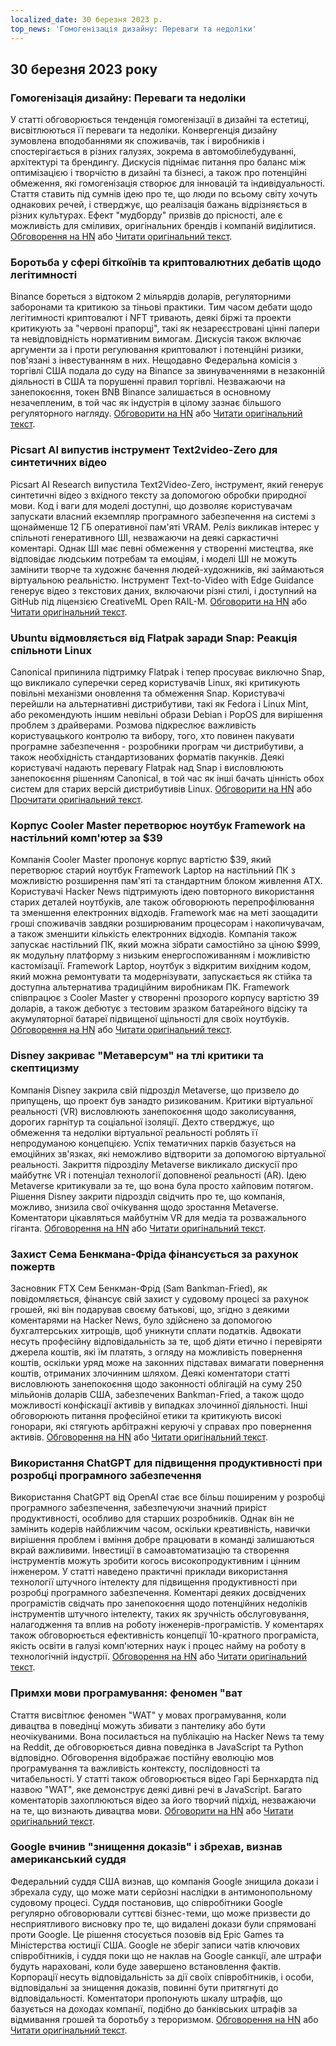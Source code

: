 ```yaml
---
localized_date: 30 березня 2023 р.
top_news: 'Гомогенізація дизайну: Переваги та недоліки'
---
```




<CallToAction />

<Steps>

## 30 березня 2023 року

### Гомогенізація дизайну: Переваги та недоліки

У статті обговорюється тенденція гомогенізації в дизайні та естетиці, висвітлюються її переваги та недоліки. Конвергенція дизайну зумовлена вподобаннями як споживачів, так і виробників і спостерігається в різних галузях, зокрема в автомобілебудуванні, архітектурі та брендингу. Дискусія піднімає питання про баланс між оптимізацією і творчістю в дизайні та бізнесі, а також про потенційні обмеження, які гомогенізація створює для інновацій та індивідуальності. Стаття ставить під сумнів ідею про те, що люди по всьому світу хочуть однакових речей, і стверджує, що реалізація бажань відрізняється в різних культурах. Ефект "мудборду" призвів до прісності, але є можливість для сміливих, оригінальних брендів і компаній виділитися.
[Обговорення на HN](http://news.ycombinator.com/item?id=35355703) або [Читати оригінальний текст](https://www.alexmurrell.co.uk/articles/the-age-of-average).

### Боротьба у сфері біткоїнів та криптовалютних дебатів щодо легітимності

Binance бореться з відтоком 2 мільярдів доларів, регуляторними заборонами та критикою за тіньові практики. Тим часом дебати щодо легітимності криптовалют і NFT тривають, деякі біржі та проекти критикують за "червоні прапорці", такі як незареєстровані цінні папери та невідповідність нормативним вимогам. Дискусія також включає аргументи за і проти регулювання криптовалют і потенційні ризики, пов'язані з інвестуванням в них. Нещодавно Федеральна комісія з торгівлі США подала до суду на Binance за звинуваченнями в незаконній діяльності в США та порушенні правил торгівлі. Незважаючи на занепокоєння, токен BNB Binance залишається в основному незачепленим, в той час як індустрія в цілому зазнає більшого регуляторного нагляду.
[Обговорити на HN](http://news.ycombinator.com/item?id=35351805) або [Читати оригінальний текст](https://www.wsj.com/articles/binance-sees-2-billion-in-outflows-as-troubles-compound-9a136e21).

### Picsart AI випустив інструмент Text2video-Zero для синтетичних відео

Picsart AI Research випустила Text2Video-Zero, інструмент, який генерує синтетичні відео з вхідного тексту за допомогою обробки природної мови. Код і ваги для моделі доступні, що дозволяє користувачам запускати власний екземпляр програмного забезпечення на системі з щонайменше 12 ГБ оперативної пам'яті VRAM. Реліз викликав інтерес у спільноті генеративного ШІ, незважаючи на деякі саркастичні коментарі. Однак ШІ має певні обмеження у створенні мистецтва, яке відповідає людським потребам та емоціям, і моделі ШІ не можуть замінити творче та художнє бачення людей-художників, які займаються віртуальною реальністю. Інструмент Text-to-Video with Edge Guidance генерує відео з текстових даних, включаючи різні стилі, і доступний на GitHub під ліцензією CreativeML Open RAIL-M.
[Обговорити на HN](http://news.ycombinator.com/item?id=35352452) або [Читати оригінальний текст](https://github.com/Picsart-AI-Research/Text2Video-Zero).

### Ubuntu відмовляється від Flatpak заради Snap: Реакція спільноти Linux

Canonical припинила підтримку Flatpak і тепер просуває виключно Snap, що викликало суперечки серед користувачів Linux, які критикують повільні механізми оновлення та обмеження Snap. Користувачі перейшли на альтернативні дистрибутиви, такі як Fedora і Linux Mint, або рекомендують іншим невільні образи Debian і PopOS для вирішення проблем з драйверами. Розмова підкреслює важливість користувацького контролю та вибору, того, хто повинен пакувати програмне забезпечення - розробники програм чи дистрибутиви, а також необхідність стандартизованих форматів пакунків. Деякі користувачі надають перевагу Flatpak над Snap і висловлюють занепокоєння рішенням Canonical, в той час як інші бачать цінність обох систем для старих версій дистрибутивів Linux.
[Обговорити на HN](http://news.ycombinator.com/item?id=35354729) або [Прочитати оригінальний текст](https://lwn.net/SubscriberLink/927262/6adb2350e2b0d2ce/).

### Корпус Cooler Master перетворює ноутбук Framework на настільний комп'ютер за $39

Компанія Cooler Master пропонує корпус вартістю $39, який перетворює старий ноутбук Framework Laptop на настільний ПК з можливістю розширення пам'яті та стандартним блоком живлення ATX. Користувачі Hacker News підтримують ідею повторного використання старих деталей ноутбуків, але також обговорюють перепрофілювання та зменшення електронних відходів. Framework має на меті заощадити гроші споживачів завдяки розширюваним процесорам і накопичувачам, а також зменшити кількість електронних відходів. Компанія також запускає настільний ПК, який можна зібрати самостійно за ціною $999, як модульну платформу з низьким енергоспоживанням і можливістю кастомізації. Framework Laptop, ноутбук з відкритим вихідним кодом, який можна ремонтувати та модернізувати, запускається як стійка та доступна альтернатива традиційним виробникам ПК. Framework співпрацює з Cooler Master у створенні прозорого корпусу вартістю 39 доларів, а також дебютує з тестовим зразком батарейного відсіку та акумуляторної батареї підвищеної щільності для своїх ноутбуків.
[Обговорення на HN](http://news.ycombinator.com/item?id=35350288) або [Читати оригінальний текст](https://www.theverge.com/2023/3/23/23652939/framework-cooler-master-sff-pc-case).

### Disney закриває "Метаверсум" на тлі критики та скептицизму

Компанія Disney закрила свій підрозділ Metaverse, що призвело до припущень, що проект був занадто ризикованим. Критики віртуальної реальності (VR) висловлюють занепокоєння щодо заколисування, дорогих гарнітур та соціальної ізоляції. Дехто стверджує, що обмеження та недоліки віртуальної реальності роблять її непродуманою концепцією. Успіх тематичних парків базується на емоційних зв'язках, які неможливо відтворити за допомогою віртуальної реальності. Закриття підрозділу Metaverse викликало дискусії про майбутнє VR і потенціал технології доповненої реальності (AR). Ідею Metaverse критикували за те, що вона була просто хайповим потягом. Рішення Disney закрити підрозділ свідчить про те, що компанія, можливо, знизила свої очікування щодо зростання Metaverse. Коментатори цікавляться майбутнім VR для медіа та розважального гіганта.
[Обговорення на HN](http://news.ycombinator.com/item?id=35350952) або [Читати оригінальний текст](https://www.wsj.com/articles/disney-eliminates-its-metaverse-division-as-part-of-companys-layoffs-plan-94b03650).

### Захист Сема Бенкмана-Фріда фінансується за рахунок пожертв

Засновник FTX Сем Бенкман-Фрід (Sam Bankman-Fried), як повідомляється, фінансує свій захист у судовому процесі за рахунок грошей, які він подарував своєму батькові, що, згідно з деякими коментарями на Hacker News, було здійснено за допомогою бухгалтерських хитрощів, щоб уникнути сплати податків. Адвокати несуть професійну відповідальність за те, щоб діяти етично і перевіряти джерела коштів, які їм платять, з огляду на можливість повернення коштів, оскільки уряд може на законних підставах вимагати повернення коштів, отриманих злочинним шляхом. Деякі коментатори статті висловлюють занепокоєння щодо законності облігацій на суму 250 мільйонів доларів США, забезпечених Bankman-Fried, а також щодо можливості конфіскації активів у випадках злочинної діяльності. Інші обговорюють питання професійної етики та критикують високі гонорари, які стягують арбітражні керуючі у справах про повернення активів.
[Обговорення на HN](http://news.ycombinator.com/item?id=35358698) або [Читати оригінальний текст](https://www.forbes.com/sites/sarahemerson/2023/03/29/sam-bankman-fried-legal-fees-funded-by-alameda-money-gifted-to-father-joe-bankman/).

### Використання ChatGPT для підвищення продуктивності при розробці програмного забезпечення

Використання ChatGPT від OpenAI стає все більш поширеним у розробці програмного забезпечення, забезпечуючи значний приріст продуктивності, особливо для старших розробників. Однак він не замінить кодерів найближчим часом, оскільки креативність, навички вирішення проблем і вміння добре працювати в команді залишаються вкрай важливими. Інвестиції в самоавтоматизацію та створення інструментів можуть зробити когось високопродуктивним і цінним інженером. У статті наведено практичні приклади використання технології штучного інтелекту для підвищення продуктивності при розробці програмного забезпечення. Коментарі деяких досвідчених програмістів свідчать про занепокоєння щодо потенційних недоліків інструментів штучного інтелекту, таких як зручність обслуговування, налагодження та вплив на роботу інженерів-програмістів. У коментарях також обговорюється ефективність концепції 10-кратного програміста, якість освіти в галузі комп'ютерних наук і процес найму на роботу в технологічній індустрії.
[Обговорення на HN](http://news.ycombinator.com/item?id=35356054) або [Читати оригінальний текст](https://kadekillary.work/posts/1000x-eng/).

### Примхи мови програмування: феномен "ват

Стаття висвітлює феномен "WAT" у мовах програмування, коли дивацтва в поведінці можуть збивати з пантелику або бути неочікуваними. Вона посилається на публікацію на Hacker News та тему на Reddit, де обговорюється дивна поведінка в JavaScript та Python відповідно. Обговорення відображає постійну еволюцію мов програмування та важливість контексту, послідовності та читабельності. У статті також обговорюється відео Гарі Бернхардта під назвою "WAT", яке демонструє деякі дивні речі в JavaScript. Багато коментаторів захоплюються відео за його творчий підхід, незважаючи на те, що визнають дивацтва мови.
[Обговорити на HN](http://news.ycombinator.com/item?id=35363044) або [Читати оригінальний текст](https://www.destroyallsoftware.com/talks/wat).

### Google вчинив "знищення доказів" і збрехав, визнав американський суддя

Федеральний суддя США визнав, що компанія Google знищила докази і збрехала суду, що може мати серйозні наслідки в антимонопольному судовому процесі. Суддя постановив, що співробітники Google регулярно обговорювали суттєві бізнес-теми, що може призвести до несприятливого висновку про те, що видалені докази були спрямовані проти Google. Це рішення стосується позовів від Epic Games та Міністерства юстиції США. Google не зберіг записи чатів ключових співробітників, і суддя поки що не наклав на Google санкції, але штрафи будуть нараховані, коли буде завершено встановлення фактів. Корпорації несуть відповідальність за дії своїх співробітників, і особи, відповідальні за знищення доказів, повинні бути притягнуті до відповідальності. Коментатори пропонують шкалу штрафів, що базується на доходах компанії, подібно до банківських штрафів за відмивання грошей та боротьбу з тероризмом.
[Обговорення на HN](http://news.ycombinator.com/item?id=35363095) або [Читати оригінальний текст](https://storage.courtlistener.com/recap/gov.uscourts.cand.373179/gov.uscourts.cand.373179.469.0.pdf).

</Steps>
